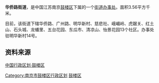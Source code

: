 {{中国乡级行政区
|景观照片文件名 = 
|景观照片描述 = 
|汉语拼音 = 
|其他语言 = 
|其他语言名称 = 
|旧称 = 
|地名出处 = 
|位置图文件名 = 
|位置图描述 = 
|自定义图片= 
|建置时间 = 
|政府驻地 = 
|毗邻 = 
|总面积 = 
|总人口 = 
|总人口年份 = 
|户籍人口 = 
|户籍人口年份 = 
|常住人口 = 
|常住人口年份 = 
|人口密度 = 
|GDP = 
|GDP年份 = 
|邮政编码 = 
|电话区号 = 25
|官方网站 = 
|网站名称 = 
|32/01/06/002/000}}
'''华侨路街道'''，是中国江苏南京[[鼓楼区_(南京市)|鼓楼区]]下属的一个[[街道办事处|街道办事处]]。面积3.56平方千米。

目前，该街道下辖华侨路、广州路、明华新村、慈悲社、峨嵋岭、虎踞关、红土山、石头城、龙蟠里、五台花园、东瓜市、清凉山、怡景花园13个社区。办事处驻明华新村14号。

== 资料来源 ==
[http://www.xzqh.org/quhua/32js/0106gl.htm 中国行政区划·鼓楼区]{{Wayback|url=http://www.xzqh.org/quhua/32js/0106gl.htm |date=20070308155017 }} 

{{Nanjing stub}}
{{南京市鼓楼区行政区划}}

[[Category:南京市鼓楼区行政区划|Category:南京市鼓楼区行政区划]]
[[Category:南京市街道|鼓楼区]]